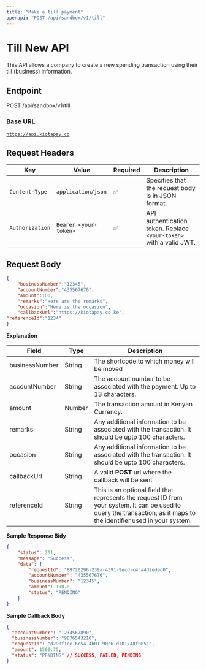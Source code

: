 ```yaml
---
title: "Make a till payment"
openapi: "POST /api/sandbox/v1/till"
---
```


# Till New API

This API allows a company to create a new spending transaction using their till (business) information.

## Endpoint

POST /api/sandbox/v1/till

### Base URL

[`https://api.kiotapay.co`](https://api.kiotapay.co)

## **Request Headers**

| Key             | Value                 | Required | Description                                                        |
| --------------- | --------------------- | -------- | ------------------------------------------------------------------ |
| `Content-Type`  | `application/json`    | ✅        | Specifies that the request body is in JSON format.                 |
| `Authorization` | `Bearer <your-token>` | ✅        | API authentication token. Replace `<your-token>` with a valid JWT. |

## Request Body

```json
{
    "businessNumber":"12345",
    "accountNumber":"435567676",
    "amount":100,
    "remarks":"Here are the remarks",
    "occasion":"Here is the occasion",
    "callbackUrl":"https://kiotapay.co.ke",
"referenceId":"1234"
}
```

**Explanation**

| Field          | Type   | Description                                                                                                                                                           |
| -------------- | ------ | --------------------------------------------------------------------------------------------------------------------------------------------------------------------- |
| businessNumber | String | The shortcode to which money will be moved                                                                                                                            |
| accountNumber  | String | The account number to be associated with the payment. Up to 13 characters.                                                                                            |
| amount         | Number | The transaction amount in Kenyan Currency.                                                                                                                            |
| remarks        | String | Any additional information to be associated with the transaction. It should be upto 100 characters.                                                                   |
| occasion       | String | Any additional information to be associated with the transaction. It should be upto 100 characters.                                                                   |
| callbackUrl    | String | A valid **POST**  url where the callback will be sent                                                                                                                 |
| referenceId    | String | This is an optional field that represents the request ID from your system. It can be used to query the transaction, as it maps to the identifier used in your system. |

**Sample Response Bidy**

```json
{
    "status": 201,
    "message": "Success",
    "data": {
        "requestId": "89720296-239a-4391-9ecd-c4ca4d2eded0",
        "accountNumber": "435567676",
        "businessNumber": "12345",
        "amount": 100.0,
        "status": "PENDING"
    }
}
```

**Sample Callback Body**

```json
{
  "accountNumber": "1234567890",
  "businessNumber": "9876543210",
  "requestId": "d290f1ee-6c54-4b01-90e6-d701748f0851",
  "amount": 1500.75,
  "status": "PENDING" // SUCCESS, FAILED, PENDING
}
```